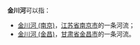 '''金川河'''可以指：

*[[金川河_(南京)|金川河 (南京)]]，[[江苏省|江苏省]][[南京市|南京市]]的一条河流；
*[[金川河_(金昌)|金川河 (金昌)]]，[[甘肃省|甘肃省]][[金昌市|金昌市]]的一条河流。

{{disambig|Cat=三字中國地名消歧義}}